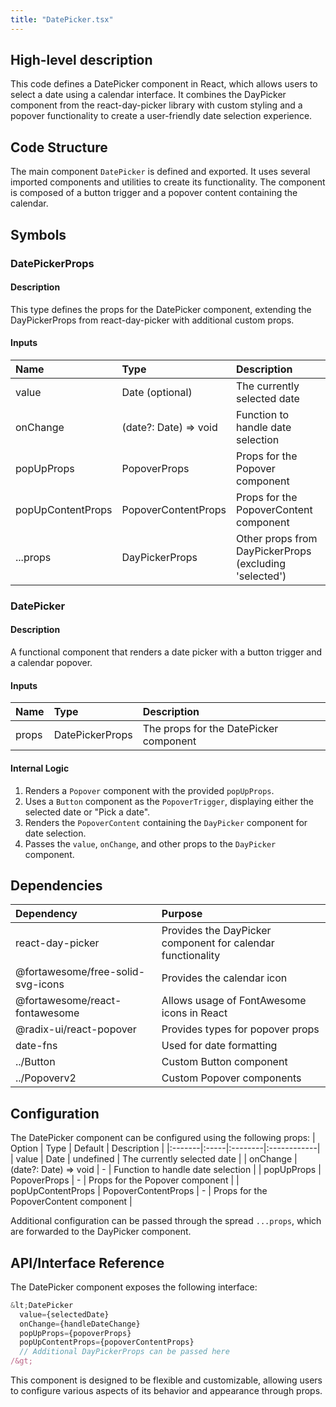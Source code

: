 ```yaml
---
title: "DatePicker.tsx"
---
```


## High-level description
This code defines a DatePicker component in React, which allows users to select a date using a calendar interface. It combines the DayPicker component from the react-day-picker library with custom styling and a popover functionality to create a user-friendly date selection experience.

## Code Structure
The main component `DatePicker` is defined and exported. It uses several imported components and utilities to create its functionality. The component is composed of a button trigger and a popover content containing the calendar.

## Symbols

### DatePickerProps
#### Description
This type defines the props for the DatePicker component, extending the DayPickerProps from react-day-picker with additional custom props.

#### Inputs
| Name | Type | Description |
|:-----|:-----|:------------|
| value | Date (optional) | The currently selected date |
| onChange | (date?: Date) =&gt; void | Function to handle date selection |
| popUpProps | PopoverProps | Props for the Popover component |
| popUpContentProps | PopoverContentProps | Props for the PopoverContent component |
| ...props | DayPickerProps | Other props from DayPickerProps (excluding 'selected') |

### DatePicker
#### Description
A functional component that renders a date picker with a button trigger and a calendar popover.

#### Inputs
| Name | Type | Description |
|:-----|:-----|:------------|
| props | DatePickerProps | The props for the DatePicker component |

#### Internal Logic
1. Renders a `Popover` component with the provided `popUpProps`.
2. Uses a `Button` component as the `PopoverTrigger`, displaying either the selected date or "Pick a date".
3. Renders the `PopoverContent` containing the `DayPicker` component for date selection.
4. Passes the `value`, `onChange`, and other props to the `DayPicker` component.

## Dependencies
| Dependency | Purpose |
|:-----------|:--------|
| react-day-picker | Provides the DayPicker component for calendar functionality |
| @fortawesome/free-solid-svg-icons | Provides the calendar icon |
| @fortawesome/react-fontawesome | Allows usage of FontAwesome icons in React |
| @radix-ui/react-popover | Provides types for popover props |
| date-fns | Used for date formatting |
| ../Button | Custom Button component |
| ../Popoverv2 | Custom Popover components |

## Configuration
The DatePicker component can be configured using the following props:
| Option | Type | Default | Description |
|:-------|:-----|:--------|:------------|
| value | Date | undefined | The currently selected date |
| onChange | (date?: Date) =&gt; void | - | Function to handle date selection |
| popUpProps | PopoverProps | - | Props for the Popover component |
| popUpContentProps | PopoverContentProps | - | Props for the PopoverContent component |

Additional configuration can be passed through the spread `...props`, which are forwarded to the DayPicker component.

## API/Interface Reference
The DatePicker component exposes the following interface:
```typescript
&lt;DatePicker
  value={selectedDate}
  onChange={handleDateChange}
  popUpProps={popoverProps}
  popUpContentProps={popoverContentProps}
  // Additional DayPickerProps can be passed here
/&gt;
```

This component is designed to be flexible and customizable, allowing users to configure various aspects of its behavior and appearance through props.